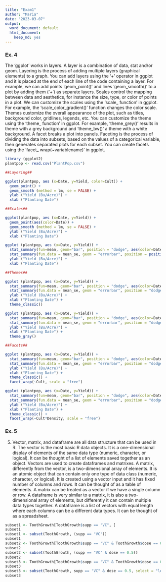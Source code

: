 ```yaml
---
title: "Exam1"
author: "Maria"
date: "2023-03-07"
output: 
  word_document: default
  html_document:
    keep_md: yes
---
```


### Ex. 4

The ‘ggplot’ works in layers. A layer is a combination of data, stat and/or geom. Layering is the process of adding multiple layers (graphical elements) to a graph. You can add layers using the ‘+’ operator in ggplot and it is placed at the end of each line of the code containing a layer. For example, we can add points ‘geom_point()’ and lines ‘geom_smooth()’ to a plot by adding them (‘+’) as separate layers.
Scales control the mapping between data and aesthetics, for instance the size, type, or color of points in a plot. We can customize the scales using the ‘scale_ function’ in ggplot. For example, the ‘scale_color_gradient()’ function changes the color scale.
Themes customize the overall appearance of the plot, such as titles, background color, gridlines, legends, etc. You can customize the theme using the ‘theme_ function’ in ggplot. For example, ‘theme_grey()’ results in theme with a grey background and ‘theme_bw()’ a theme with a white background.
A facet breaks a plot into panels. Faceting is the process of dividing the data into subsets, based on the values of a categorical variable, then generates separated plots for each subset. You can create facets using the ‘facet_ wrap(~variablename)’ in ggplot.


```r

library (ggplot2)
plantpop <- read.csv("PlantPop.csv")

##Layering##

ggplot(plantpop, aes (x=Date, y=Yield, color=Cult)) +
  geom_point() +
  geom_smooth (method = lm, se = FALSE) +
  ylab ("Yield (Bu/Acre)") +
  xlab ("Planting Date")

##Scales##

ggplot(plantpop, aes (x=Date, y=Yield)) +
  geom_point(aes(color=Date)) +
  geom_smooth (method = lm, se = FALSE) +
  ylab ("Yield (Bu/Acre)") +
  xlab ("Planting Date")

ggplot (plantpop, aes (x=Date, y=Yield)) + 
  stat_summary(fun=mean, geom="bar", position = "dodge", aes(color=Date, fill=Date)) +
  stat_summary(fun.data = mean_se, geom = "errorbar", position = position_dodge(width=0.9), width = 0.5) +
  ylab ("Yield (Bu/Acre)") +
  xlab ("Planting Date")

##Themes##

ggplot (plantpop, aes (x=Date, y=Yield)) + 
  stat_summary(fun=mean, geom="bar", position = "dodge", aes(color=Date, fill=Date)) +
  stat_summary(fun.data = mean_se, geom = "errorbar", position = "dodge", width = 0.5) +
  ylab ("Yield (Bu/Acre)") +
  xlab ("Planting Date") +
  theme_classic()

ggplot (plantpop, aes (x=Date, y=Yield)) + 
  stat_summary(fun=mean, geom="bar", position = "dodge", aes(color=Date, fill=Date)) +
  stat_summary(fun.data = mean_se, geom = "errorbar", position = "dodge", width = 0.5) +
  ylab ("Yield (Bu/Acre)") +
  xlab ("Planting Date") +
  theme_gray()

##Facets##

ggplot (plantpop, aes (x=Date, y=Yield)) + 
  stat_summary(fun=mean, geom="bar", position = "dodge", aes(color=Date, fill=Date)) +
  stat_summary(fun.data = mean_se, geom = "errorbar", position = "dodge", width = 0.5) +
  ylab ("Yield (Bu/Acre)") +
  xlab ("Planting Date") +
  theme_classic() +
  facet_wrap(~Cult, scale = "free")

ggplot (plantpop, aes (x=Date, y=Yield)) + 
  stat_summary(fun=mean, geom="bar", position = "dodge", aes(color=Date, fill=Date)) +
  stat_summary(fun.data = mean_se, geom = "errorbar", position = "dodge", width = 0.5) +
  ylab ("Yield (Bu/Acre)") +
  xlab ("Planting Date") +
  theme_classic() +
  facet_wrap(~Cult*Density, scale = "free")


```

### Ex. 5

5.	Vector, matrix, and dataframe are all data structure that can be used in R. 
The vector is the most basic R data objects. It is a one-dimensional display of elements of the same data type (numeric, character, or logical). It can be thought of a list of elements saved together as an object. Vectors are used to create dataframes and matrixes.
A matrix, differently from the vector, is a two-dimensional array of elements. It is an atomic object that can contain only one type of data class (numeric, character, or logical). It is created using a vector input and it has fixed number of columns and rows. It can be thought of as a table of elements. A matrix can be treated as a vector if we have a single column or row.
A dataframe is very similar to a matrix, it is also a two-dimensional array of elements, but differently it can contain multiple data types together. A dataframe is a list of vectors with equal length where each columns can be a different data types. It can be thought of as a spreadsheet.

```r
subset1 <- ToothGrowth[ToothGrowth$supp == "VC", ]
subset1
subset1 <- subset(ToothGrowth, (supp == "VC"))
subset1
subset2 <- ToothGrowth[ToothGrowth$supp == "VC" & ToothGrowth$dose == 0.5, ]
subset2
subset2 <- subset(ToothGrowth, (supp == "VC" & dose == 0.5))
subset2
subset3 <- ToothGrowth[ToothGrowth$supp == "VC" & ToothGrowth$dose == 0.5, c("len")]
subset3
subset3 <- subset(ToothGrowth, supp == "VC" & dose == 0.5, select = "len")
subset3
```

